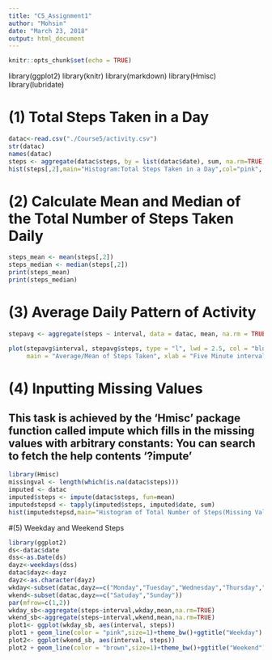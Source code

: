 ---
title: "C5_Assignment1"
author: "Mohsin"
date: "March 23, 2018"
output: html_document
---

```{r setup, include=FALSE}
knitr::opts_chunk$set(echo = TRUE)
```


library(ggplot2)
library(knitr) 
library(markdown)
library(Hmisc)
library(lubridate)




# (1) Total Steps Taken in a Day
```{r, echo=TRUE}

datac<-read.csv("./Course5/activity.csv") 
str(datac)
names(datac)
steps <- aggregate(datac$steps, by = list(datac$date), sum, na.rm=TRUE) 
hist(steps[,2],main="Histogram:Total Steps Taken in a Day",col="pink", border="red",xlab="Step Count")

```


# (2) Calculate Mean and Median of the Total Number of Steps Taken Daily
```{r,echo=TRUE}
steps_mean <- mean(steps[,2]) 
steps_median <- median(steps[,2])
print(steps_mean)
print(steps_median)
```

# (3) Average Daily Pattern of Activity
```{r,echo=TRUE}
stepavg <- aggregate(steps ~ interval, data = datac, mean, na.rm = TRUE)

plot(stepavg$interval, stepavg$steps, type = "l", lwd = 2.5, col = "blue",
     main = "Average/Mean of Steps Taken", xlab = "Five Minute interval", ylab = "Steps(average)")
```


# (4) Inputting Missing Values
## This task is achieved by the 'Hmisc' package function called impute which fills in the missing values with arbitrary constants: You can search to fetch the help contents '?impute'
```{r,echo=TRUE}
library(Hmisc)
missingval <- length(which(is.na(datac$steps)))
imputed <- datac
imputed$steps <- impute(datac$steps, fun=mean)
imputedstepsd <- tapply(imputed$steps, imputed$date, sum)
hist(imputedstepsd,main="Histogram of Total Number of Steps(Missing Values Imputed)",col="beige",border = "brown",xlab="Imputed_Steps")
```
 

#(5) Weekday and Weekend Steps

```{r, echo=TRUE}
library(ggplot2)
ds<-datac$date
dss<-as.Date(ds)
dayz<-weekdays(dss)
datac$dayz<-dayz
dayz<-as.character(dayz)
wkday<-subset(datac,dayz==c("Monday","Tuesday","Wednesday","Thursday","Friday"))
wkend<-subset(datac,dayz==c("Satuday","Sunday"))
par(mfrow=c(1,2))
wkday_sb<-aggregate(steps~interval,wkday,mean,na.rm=TRUE)
wkend_sb<-aggregate(steps~interval,wkend,mean,na.rm=TRUE)  
plot1<- ggplot(wkday_sb, aes(interval, steps))
plot1 + geom_line(color = "pink",size=1)+theme_bw()+ggtitle("Weekday")
plot2<- ggplot(wkend_sb, aes(interval, steps))
plot2 + geom_line(color = "brown",size=1)+theme_bw()+ggtitle("Weekend")
```